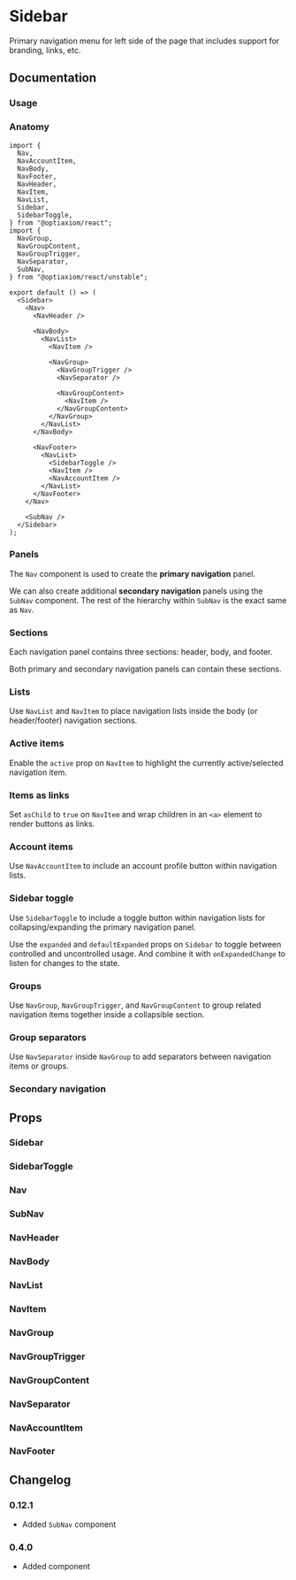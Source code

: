 
# Sidebar

Primary navigation menu for left side of the page that includes support for branding, links, etc.

## Documentation

### Usage

<Demo component="sidebar/usage" />

### Anatomy

```tsx
import {
  Nav,
  NavAccountItem,
  NavBody,
  NavFooter,
  NavHeader,
  NavItem,
  NavList,
  Sidebar,
  SidebarToggle,
} from "@optiaxiom/react";
import {
  NavGroup,
  NavGroupContent,
  NavGroupTrigger,
  NavSeparator,
  SubNav,
} from "@optiaxiom/react/unstable";

export default () => (
  <Sidebar>
    <Nav>
      <NavHeader />

      <NavBody>
        <NavList>
          <NavItem />

          <NavGroup>
            <NavGroupTrigger />
            <NavSeparator />

            <NavGroupContent>
              <NavItem />
            </NavGroupContent>
          </NavGroup>
        </NavList>
      </NavBody>

      <NavFooter>
        <NavList>
          <SidebarToggle />
          <NavItem />
          <NavAccountItem />
        </NavList>
      </NavFooter>
    </Nav>

    <SubNav />
  </Sidebar>
);
```

### Panels

The `Nav` component is used to create the **primary navigation** panel.

<Demo component="sidebar/panel/usage" />

We can also create additional **secondary navigation** panels using the `SubNav` component. The rest of the hierarchy within `SubNav` is the exact same as `Nav`.

<Demo component="sidebar/panel/sub-usage" />

### Sections

Each navigation panel contains three sections: header, body, and footer.

<Demo component="sidebar/section/usage" />

Both primary and secondary navigation panels can contain these sections.

<Demo component="sidebar/section/sub-usage" />

### Lists

Use `NavList` and `NavItem` to place navigation lists inside the body (or header/footer) navigation sections.

<Demo component="sidebar/item/usage" />

### Active items

Enable the `active` prop on `NavItem` to highlight the currently active/selected navigation item.

<Demo component="sidebar/item/active-usage" />

### Items as links

Set `asChild` to `true` on `NavItem` and wrap children in an `<a>` element to render buttons as links.

<Demo component="sidebar/item/link-usage" />

### Account items

Use `NavAccountItem` to include an account profile button within navigation lists.

<Demo component="sidebar/account-item/usage" />

### Sidebar toggle

Use `SidebarToggle` to include a toggle button within navigation lists for collapsing/expanding the primary navigation panel.

Use the `expanded` and `defaultExpanded` props on `Sidebar` to toggle between controlled and uncontrolled usage. And combine it with `onExpandedChange` to listen for changes to the state.

<Demo component="sidebar/toggle/usage" />

### Groups

Use `NavGroup`, `NavGroupTrigger`, and `NavGroupContent` to group related navigation items together inside a collapsible section.

<Demo component="sidebar/group/usage" />

### Group separators

Use `NavSeparator` inside `NavGroup` to add separators between navigation items or groups.

<Demo component="sidebar/group/separator-usage" />

### Secondary navigation

<Demo component="sidebar/sub-nav-usage" />

## Props

### Sidebar

<PropsTable component="Sidebar" />

### SidebarToggle

<PropsTable component="SidebarToggle" />

### Nav

<PropsTable component="Nav" />

### SubNav

<PropsTable component="SubNav" />

### NavHeader

<PropsTable component="NavHeader" />

### NavBody

<PropsTable component="NavBody" />

### NavList

<PropsTable component="NavList" />

### NavItem

<PropsTable component="NavItem" />

### NavGroup

<PropsTable component="NavGroup" />

### NavGroupTrigger

<PropsTable component="NavGroupTrigger" />

### NavGroupContent

<PropsTable component="NavGroupContent" />

### NavSeparator

<PropsTable component="NavSeparator" />

### NavAccountItem

<PropsTable component="NavAccountItem" />

### NavFooter

<PropsTable component="NavFooter" />

## Changelog

### 0.12.1

- Added `SubNav` component

### 0.4.0

- Added component
